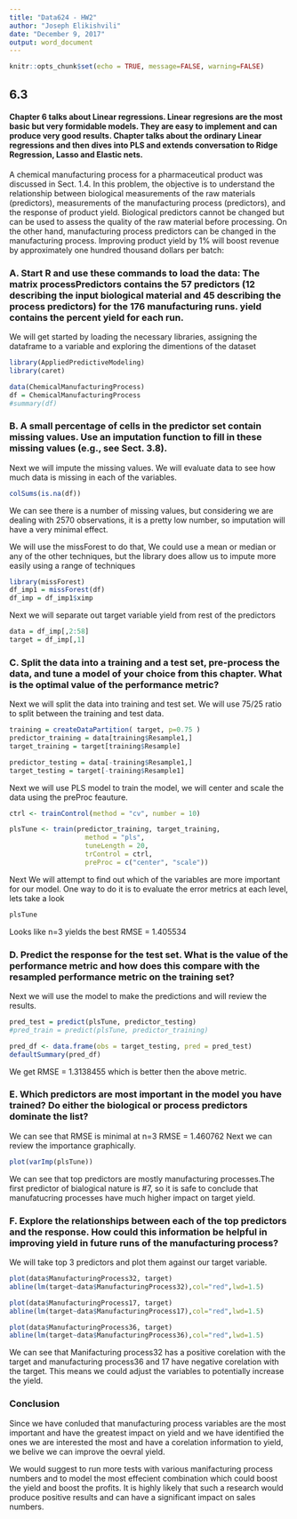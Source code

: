 ```yaml
---
title: "Data624 - HW2"
author: "Joseph Elikishvili"
date: "December 9, 2017"
output: word_document
---
```


```r
knitr::opts_chunk$set(echo = TRUE, message=FALSE, warning=FALSE)
```

## 6.3

#### Chapter 6 talks about Linear regressions. Linear regresions are the most basic but very formidable models. They are easy to implement and can produce very good results. Chapter talks about the ordinary Linear regressions and then dives into PLS and extends conversation to Ridge Regression, Lasso and Elastic nets.

A chemical manufacturing process for a pharmaceutical product was discussed in Sect. 1.4. In this problem, the objective is to understand the relationship between biological measurements of the raw materials (predictors), measurements of the manufacturing process (predictors), and the response of product yield. Biological predictors cannot be changed but can be used to assess the quality of the raw material before processing. On the other hand, manufacturing process predictors can be changed in the manufacturing process. Improving product yield by 1% will boost revenue by approximately one hundred thousand dollars per batch:

### A. Start R and use these commands to load the data: The matrix processPredictors contains the 57 predictors (12 describing the input biological material and 45 describing the process predictors) for the 176 manufacturing runs. yield contains the percent yield for each run.

We will get started by loading the necessary libraries, assigning the dataframe to a variable and exploring the dimentions of the dataset

```r
library(AppliedPredictiveModeling)
library(caret)

data(ChemicalManufacturingProcess)
df = ChemicalManufacturingProcess
#summary(df)
```

### B. A small percentage of cells in the predictor set contain missing values. Use an imputation function to fill in these missing values (e.g., see Sect. 3.8).

Next we will impute the missing values.  We will evaluate data to see how much data is missing in each of the variables.

```r
colSums(is.na(df))
```

We can see there is a number of missing values, but considering we are dealing with 2570 observations, it is a pretty low number, so imputation will have a very minimal effect.

We will use the missForest to do that, We could use a mean or median or any of the other techniques, but the library does allow us to impute more easily using a range of techniques
 
```r
library(missForest)
df_imp1 = missForest(df)
df_imp = df_imp1$ximp
```


Next we will separate out target variable yield from rest of the predictors 

```r
data = df_imp[,2:58]
target = df_imp[,1]
```

### C. Split the data into a training and a test set, pre-process the data, and tune a model of your choice from this chapter. What is the optimal value of the performance metric?

Next we will split the data into training and test set.  We will use 75/25 ratio to split between the training and test data. 

```r

training = createDataPartition( target, p=0.75 )
predictor_training = data[training$Resample1,]
target_training = target[training$Resample]

predictor_testing = data[-training$Resample1,]
target_testing = target[-training$Resample1]
```

Next we will use PLS model to train the model, we will center and scale the data using the preProc feauture.

```r
ctrl <- trainControl(method = "cv", number = 10)

plsTune <- train(predictor_training, target_training,
                   method = "pls",
                   tuneLength = 20,
                   trControl = ctrl,
                   preProc = c("center", "scale"))
```

Next We will attempt to find out which of the variables are more important for our model. One way to do it is to evaluate the error metrics at each level, lets take a look

```r
plsTune
```

Looks like n=3 yields the best RMSE = 1.405534


### D. Predict the response for the test set. What is the value of the performance metric and how does this compare with the resampled performance metric on the training set?

Next we will use the model to make the predictions and will review the results.

```r
pred_test = predict(plsTune, predictor_testing)
#pred_train = predict(plsTune, predictor_training)

pred_df <- data.frame(obs = target_testing, pred = pred_test)
defaultSummary(pred_df)
```

We get RMSE = 1.3138455 which is better then the above metric.

### E. Which predictors are most important in the model you have trained? Do either the biological or process predictors dominate the list?

We can see that RMSE is minimal at n=3 RMSE = 1.460762  Next we can review the importance graphically.


```r
plot(varImp(plsTune))
```

We can see that top predictors are mostly manufacturing processes.The first predictor of bialogical nature is #7, so it is safe to conclude that manufatucring processes have much higher impact on target yield.

### F.  Explore the relationships between each of the top predictors and the response. How could this information be helpful in improving yield in future runs of the manufacturing process?

We will take top 3 predictors and plot them against our target variable.

```r
plot(data$ManufacturingProcess32, target)
abline(lm(target~data$ManufacturingProcess32),col="red",lwd=1.5)

plot(data$ManufacturingProcess17, target)
abline(lm(target~data$ManufacturingProcess17),col="red",lwd=1.5)

plot(data$ManufacturingProcess36, target)
abline(lm(target~data$ManufacturingProcess36),col="red",lwd=1.5)
```

We can see that Manifacturing process32 has a positive corelation with the target and manufacturing process36 and 17 have negative corelation with the target. This means we could adjust the variables to potentially increase the yield.

### Conclusion

Since we have conluded that manufacturing process variables are the most important and have the greatest impact on yield and we have identified the ones we are interested the most and have a corelation information to yield, we belive we can improve the oevral yield.  

We would suggest to run more tests with various manifacturing process numbers and to model the most effecient combination which could boost the yield and boost the profits. It is highly likely that such a research would produce positive results and can have a significant impact on sales numbers.
